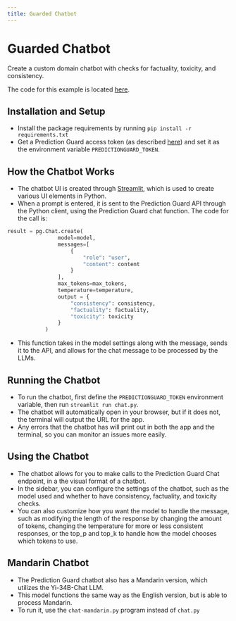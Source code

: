 ```yaml
---
title: Guarded Chatbot
---
```


# Guarded Chatbot

Create a custom domain chatbot with checks for factuality, toxicity, and consistency.

The code for this example is located [here](https://github.com/predictionguard/guarded-chat).

## Installation and Setup

- Install the package requirements by running `pip install -r requirements.txt`
- Get a Prediction Guard access token (as described [here](https://docs.predictionguard.com/)) and set it as the environment variable `PREDICTIONGUARD_TOKEN`.

## How the Chatbot Works
- The chatbot UI is created through [Streamlit](https://streamlit.io), which is used to create various UI elements in Python.
- When a prompt is entered, it is sent to the Prediction Guard API through the Python client, using the Prediction Guard chat function. The code for the call is:
```python
result = pg.Chat.create(
                model=model,
                messages=[
                    {
                        "role": "user",
                        "content": content
                    }
                ],
                max_tokens=max_tokens,
                temperature=temperature,
                output = {
                    "consistency": consistency,
                    "factuality": factuality,
                    "toxicity": toxicity
                }
            )
```
- This function takes in the model settings along with the message, sends it to the API, and allows for the chat message to be processed by the LLMs.

## Running the Chatbot

- To run the chatbot, first define the `PREDICTIONGUARD_TOKEN` environment variable, then run `streamlit run chat.py`.
- The chatbot will automatically open in your browser, but if it does not, the terminal will output the URL for the app.
- Any errors that the chatbot has will print out in both the app and the terminal, so you can monitor an issues more easily.

## Using the Chatbot

- The chatbot allows for you to make calls to the Prediction Guard Chat endpoint, in a the visual format of a chatbot. 
- In the sidebar, you can configure the settings of the chatbot, such as the model used and whether to have consistency, factuality, and toxicity checks.
- You can also customize how you want the model to handle the message, such as modifying the length of the response by changing the amount of tokens, changing the temperature for more or less consistent responses, or the top_p and top_k to handle how the model chooses which tokens to use.

## Mandarin Chatbot
- The Prediction Guard chatbot also has a Mandarin version, which utilizes the Yi-34B-Chat LLM. 
- This model functions the same way as the English version, but is able to process Mandarin.
- To run it, use the `chat-mandarin.py` program instead of `chat.py`